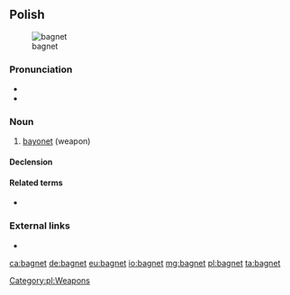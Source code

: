 ==Polish==
{{wikipedia|lang=pl}}
[[Image:Bayonette-p1000740.jpg|thumb|bagnet]]

===Pronunciation===
* {{IPA|[ˈbaɡnɛt]|lang=pl}}
* {{audio|Pl-bagnet.ogg|Audio|lang=pl}}

===Noun===
{{pl-noun|m-in|dim=bagnecik}}

# [[bayonet]] (weapon)

====Declension====
{{pl-decl-noun-masc-inani|bagne|t|u}}

====Related terms====
* {{l|pl|bagnetowy}}

[[Category:pl:Weapons]]

===External links===
* {{R:PWN}}

[[ca:bagnet]]
[[de:bagnet]]
[[eu:bagnet]]
[[io:bagnet]]
[[mg:bagnet]]
[[pl:bagnet]]
[[ta:bagnet]]